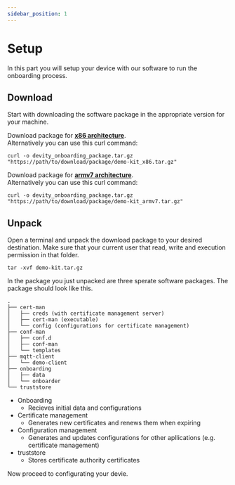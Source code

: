 ```yaml
---
sidebar_position: 1
---
```

# Setup

In this part you will setup your device with our software to run the onboarding process.

## Download

Start with downloading the software package in the appropriate version for your machine.


<Tabs>
  <TabItem value="x86" label="x86" default>

Download package for **[x86 architecture](./assets/demo-kit_x86.tar.gz)**.  
Alternatively you can use this curl command:  
```
curl -o devity_onboarding_package.tar.gz "https://path/to/download/package/demo-kit_x86.tar.gz"
```
  </TabItem>
  <TabItem value="armv7" label="armv7">

Download package for **[armv7 architecture](./assets/demo-kit_x86.tar.gz)**.  
Alternatively you can use this curl command:  
```
curl -o devity_onboarding_package.tar.gz "https://path/to/download/package/demo-kit_armv7.tar.gz"
```
  </TabItem>
</Tabs>

## Unpack

Open a terminal and unpack the download package to your desired destination.
Make sure that your current user that read, write and execution permission in that folder.  
```
tar -xvf demo-kit.tar.gz
``` 
  
In the package you just unpacked are three sperate software packages.
The package should look like this.
```
.
├── cert-man
│   ├── creds (with certificate management server)
│   ├── cert-man (executable)
│   └── config (configurations for certificate management)
├── conf-man
│   ├── conf.d
│   ├── conf-man
│   └── templates
├── mqtt-client
│   └── demo-client
├── onboarding
│   ├── data
│   └── onboarder
└── truststore

```

- Onboarding
  - Recieves initial data and configurations
- Certificate management
  - Generates new certificates and renews them when expiring
- Configuration management
  - Generates and updates configurations for other apllications (e.g. certificate management)
- truststore
  - Stores certificate authority certificates

Now proceed to configurating your devie.
